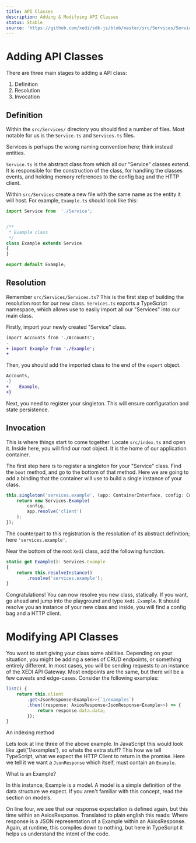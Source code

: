 ```yaml
---
title: API Classes
description: Adding & Modifying API Classes
status: Stable
source: 'https://github.com/xedi/sdk-js/blob/master/src/Services/Service.ts'
---
```



# Adding API Classes

There are three main stages to adding a API class:

1. Definition
2. Resolution
3. Invocation

## Definition

Within the `src/Services/` directory you should find a number of files. Most notable for us is the `Service.ts` and `Services.ts` files.

<Flash mb={2}><InfoIcon /> Services is perhaps the wrong naming convention here; think instead entities.</Flash>

`Service.ts` is the abstract class from which all our "Service" classes extend. It is responsible for the construction of the class, for handling the <Link href="architecture/events">classes events</Link>, and holding memory references to the <Link href="architecture/configuration">config bag</Link> and the <Link href="architecture/http_requests">HTTP client</Link>.

Within `src/Services` create a new file with the same name as the entity it will host. For example, `Example.ts` should look like this:

```typescript
import Service from  './Service';


/**
 * Example class
 */
class Example extends Service
{
}

export default Example;
```

## Resolution

Remember `src/Services/Services.ts`? This is the first step of building the resolution root for our new class.
`Services.ts` exports a TypeScript namespace, which allows use to easily import all our "Services" into our main class.

Firstly, import your newly created "Service" class.

```diff
import Accounts from './Accounts';
-
+ import Example from './Example';
+
```

Then, you should add the imported class to the end of the `export` object.
```diff
Accounts,
-}
+    Example,
+}
```

Next, you need to register your <Link href="architecture/singletons">singleton</Link>. This will ensure configuration and state persistence.

## Invocation

This is where things start to come together. Locate `src/index.ts` and open it. Inside here, you will find our root object. It is the home of our application container.

The first step here is to register a <Link href="architecture/singletons">singleton</Link> for your "Service" class.
Find the `boot` method, and go to the bottom of that method. Here we are going to add a binding that the container will use to build a single instance of your class.

```typescript
this.singleton('services.example', (app: ContainerInterface, config: Config) => {
    return new Services.Example(
        config,
        app.resolve('client')
    );
});
```

The counterpart to this registration is the resolution of its abstract definition; here `'services.example'`.

Near the bottom of the root `Xedi` class, add the following function.

```typescript
static get Example(): Services.Example
{
    return this.resolveInstance()
        .resolve('services.example');
}

```

Congratulations! You can now resolve you new class, statically. If you want, go ahead and jump into the <Link href="tooling/debugging">playground</Link> and type `Xedi.Example`. It should resolve you an instance of your new class and inside, you will find a <Link href="architecture/config">config bag</Link> and a <Link href="architecture/http_requests">HTTP client</Link>.

# Modifying API Classes

You want to start giving your class some abilities. Depending on your situation, you might be adding a series of CRUD endpoints, or something entirely different. In most cases, you will be sending requests to an instance of the XEDI API Gateway. Most endpoints are the same, but there will be a few caveats and edge-cases. Consider the following examples:

```typescript
list() {
    return this.client
        .get<JsonResponse<Example>>(`1/examples`)
        .then((response: AxiosResponse<JsonResponse<Example>>) => {
            return response.data.data;
        });
}
```
<Text as="p" mt={2} mb={3} fontSize={1} color="gray.5">An indexing method</Text>

Lets look at line three of the above example. In JavaScript this would look like <InlineCode>.get('1/examples')</InlineCode>, so whats the extra stuff? This how we tell TypeScript, what we expect the <Link href="architecture/http_requests">HTTP Client</Link> to return in the promise. Here we tell it we want a `JsonResponse` which itself, must contain an `Example`.

<Flash varient="info" mb={2}>
<Text fontWeight="bold"><InfoIcon /> What is an <InlineCode>Example</InlineCode>?</Text>

In this instance, Example is a <Link href="development/models">model</Link>. A model is a simple definition of the data structure we expect. If you aren't familiar with this concept, read the section on <Link href="development/models">models</Link>.
</Flash>

On line four, we see that our response expectation is defined again, but this time within an <Link href="architecture/http_requests"><InlineCode>AxiosResponse</InlineCode></Link>. Translated to plain english this reads: <Text as="em">Where <InlineCode>response</InlineCode> is a JSON representation of a Example within an AxiosResponse</Text>. Again, at runtime, this compiles down to nothing, but here in TypeScript it helps us understand the intent of the code.
